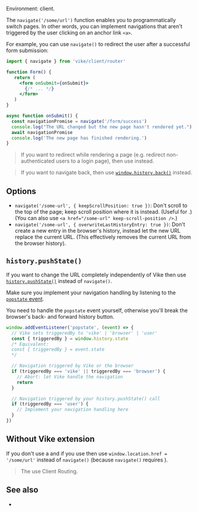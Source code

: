 
Environment: client.

The `navigate('/some/url')` function enables you to programmatically switch pages. In other words, you can implement navigations that aren't triggered by the user clicking on an anchor link `<a>`.

For example, you can use `navigate()` to redirect the user after a successful form submission:

```jsx
import { navigate } from 'vike/client/router'

function Form() {
   return (
     <form onSubmit={onSubmit}>
       {/* ... */}
     </form>
   )
}

async function onSubmit() {
  const navigationPromise = navigate('/form/success')
  console.log("The URL changed but the new page hasn't rendered yet.")
  await navigationPromise
  console.log('The new page has finished rendering.')
}
```

> If you want to redirect while rendering a page (e.g. redirect non-authenticated users to a login page), then use <Link href='/redirect' noBreadcrumb /> instead.

> If you want to navigate back, then use [`window.history.back()`](https://developer.mozilla.org/en-US/docs/Web/API/History/back) instead.


## Options

 - `navigate('/some-url', { keepScrollPosition: true })`: Don't scroll to the top of the page; keep scroll position where it is instead. (Useful for <Link text="Nested Layouts" href="/layouts#nested-layouts" />.) (You can also use `<a href="/some-url" keep-scroll-position />`.)
 - `navigate('/some-url', { overwriteLastHistoryEntry: true })`: Don't create a new entry in the browser's history, instead let the new URL replace the current URL. (This effectively removes the current URL from the browser history).


## `history.pushState()`

If you want to change the URL completely independently of Vike then use [`history.pushState()`](https://developer.mozilla.org/en-US/docs/Web/API/History/pushState) instead of `navigate()`.

Make sure you implement your navigation handling by listening to the [`popstate` event](https://developer.mozilla.org/en-US/docs/Web/API/Window/popstate_event).

<Warning>You need to handle the `popstate` event yourself, otherwise you'll break the browser's back- and forward history button.</Warning>

```js
window.addEventListener('popstate', (event) => {
  // Vike sets triggeredBy to 'vike' | 'browser' | 'user'
  const { triggeredBy } = window.history.state
  /* Equivalent:
  const { triggeredBy } = event.state
  */

  // Navigation triggered by Vike or the browser
  if (triggeredBy === 'vike' || triggeredBy === 'browser') {
    // Abort: let Vike handle the navigation
    return
  }

  // Navigation triggered by your history.pushState() call
  if (triggeredBy === 'user') {
    // Implement your navigation handling here
  }
})
```


## Without Vike extension

If you don't use a <UiFrameworkVikeExtension /> and if you use <Link text="Server Routing" href="/server-routing" /> then use `window.location.href = '/some/url'` instead of `navigate()` (because `navigate()` requires <Link text="Client Routing" href="/client-routing" />).

> The <UiFrameworkVikeExtension plural noLink /> use Client Routing.


## See also

 - <Link href="/redirect" />
